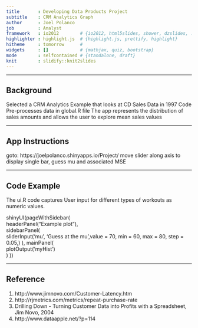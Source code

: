 ```yaml
---
title       : Developing Data Products Project
subtitle    : CRM Analytics Graph
author      : Joel Polanco
job         : Analyst
framework   : io2012        # {io2012, html5slides, shower, dzslides, ...}
highlighter : highlight.js  # {highlight.js, prettify, highlight}
hitheme     : tomorrow      # 
widgets     : []            # {mathjax, quiz, bootstrap}
mode        : selfcontained # {standalone, draft}
knit        : slidify::knit2slides
---
```


--- 

## Background

Selected a CRM Analytics Example that looks at CD Sales Data in 1997
Code Pre-processes data in global.R file
The app represents the distribution of sales amounts and allows the user to explore mean sales values

--- 

## App Instructions

goto: https://joelpolanco.shinyapps.io/Project/
move slider along axis to display single bar, guess mu and associated MSE

--- 

## Code Example

The ui.R code captures User input for different types of workouts as numeric values.

shinyUI(pageWithSidebar(  
  headerPanel("Example plot"),  
  sidebarPanel(    
    sliderInput('mu', 'Guess at the mu',value = 70, min = 60, max = 80, step = 0.05,)  ), 
  mainPanel(    
    plotOutput('myHist')  
  )
))


--- 

## Reference

1. http://www.jimnovo.com/Customer-Latency.htm
2. http://rjmetrics.com/metrics/repeat-purchase-rate
3. Drilling Down - Turning Customer Data into Profits with a Spreadsheet, Jim Novo, 2004
4. http://www.dataapple.net/?p=114

